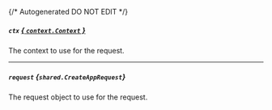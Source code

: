 {/* Autogenerated DO NOT EDIT  */}

##### `ctx` [*{ `context.Context` }*](https://pkg.go.dev/context#Context)
The context to use for the request.

---
##### `request` *{`shared.CreateAppRequest`}*
The request object to use for the request.
<Collapsible openLabel={Labels.showProperties} closeLabel={Labels.hideProperties}>
    <CreateAppRequest/>
</Collapsible>


